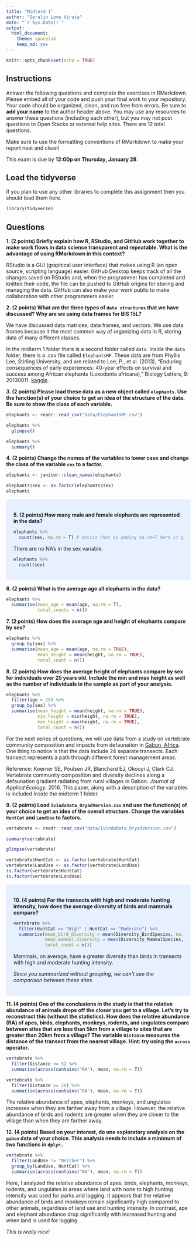 ```yaml
---
title: "Midterm 1"
author: "Geralin Love Virata"
date: "`r Sys.Date()`"
output:
  html_document: 
    theme: spacelab
    keep_md: yes
---
```


```r
knitr::opts_chunk$set(echo = TRUE)
```

## Instructions
Answer the following questions and complete the exercises in RMarkdown. Please embed all of your code and push your final work to your repository. Your code should be organized, clean, and run free from errors. Be sure to **add your name** to the author header above. You may use any resources to answer these questions (including each other), but you may not post questions to Open Stacks or external help sites. There are 12 total questions.  

Make sure to use the formatting conventions of RMarkdown to make your report neat and clean!  

This exam is due by **12:00p on Thursday, January 28**.  

## Load the tidyverse
If you plan to use any other libraries to complete this assignment then you should load them here.
```r
library(tidyverse)
```

## Questions
**1. (2 points) Briefly explain how R, RStudio, and GitHub work together to make work flows in data science transparent and repeatable. What is the advantage of using RMarkdown in this context?**  

RStudio is a GUI (graphical user interface) that makes using R (an open source, scripting language) easier. GitHub Desktop keeps track of all the changes saved on RStudio and, when the programmer has completed and knitted their code, the file can be pushed to GitHub origins for storing and managing the data. GitHub can also make your work public to make collaboration with other programmers easier.


**2. (2 points) What are the three types of `data structures` that we have discussed? Why are we using data frames for BIS 15L?**

We have discussed data matrices, data frames, and vectors. We use data frames because it the most common way of organizing data in R, storing data of many different classes.

In the midterm 1 folder there is a second folder called `data`. Inside the `data` folder, there is a .csv file called `ElephantsMF`. These data are from Phyllis Lee, Stirling University, and are related to Lee, P., et al. (2013), "Enduring consequences of early experiences: 40-year effects on survival and success among African elephants (Loxodonta africana)," Biology Letters, 9: 20130011. [kaggle](https://www.kaggle.com/mostafaelseidy/elephantsmf).  

**3. (2 points) Please load these data as a new object called `elephants`. Use the function(s) of your choice to get an idea of the structure of the data. Be sure to show the class of each variable.**
```r
elephants <- readr::read_csv("data/ElephantsMF.csv")
```
```r
elephants %>%
  glimpse()
```
```r
elephants %>%
  summary()
```

**4. (2 points) Change the names of the variables to lower case and change the class of the variable `sex` to a factor.**
```r
elephants <- janitor::clean_names(elephants)
```
```r
elephants$sex <- as.factor(elephants$sex)
elephants
```
<style>
div.blue { background-color:#e6f0ff; border-radius: 5px; padding: 20px;}
</style>
<div class = "blue">
**5. (2 points) How many male and female elephants are represented in the data?**
```r
elephants %>%
  count(sex, na.rm = T) # notice that by adding na.rm=T here it gets added as a variable in the table
```
There are no NA's in the sex variable.
```r
elephants %>% 
  count(sex)
```
</div>

**6. (2 points) What is the average age all elephants in the data?**
```r
elephants %>%
  summarise(mean_age = mean(age, na.rm = T),
            total_counts = n())
```

**7. (2 points) How does the average age and height of elephants compare by sex?**
```r
elephants %>%
  group_by(sex) %>%
  summarise(mean_age = mean(age, na.rm = TRUE),
            mean_height = mean(height, na.rm = TRUE),
            total_count = n())
```

**8. (2 points) How does the average height of elephants compare by sex for individuals over 25 years old. Include the min and max height as well as the number of individuals in the sample as part of your analysis.**
```r
elephants %>%
  filter(age > 25) %>%
  group_by(sex) %>%
  summarise(mean_height = mean(height, na.rm = TRUE),
            min_height = min(height, na.rm = TRUE),
            max_height = max(height, na.rm = TRUE),
            total_count = n())
```

For the next series of questions, we will use data from a study on vertebrate community composition and impacts from defaunation in [Gabon, Africa](https://en.wikipedia.org/wiki/Gabon). One thing to notice is that the data include 24 separate transects. Each transect represents a path through different forest management areas.  

Reference: Koerner SE, Poulsen JR, Blanchard EJ, Okouyi J, Clark CJ. Vertebrate community composition and diversity declines along a defaunation gradient radiating from rural villages in Gabon. _Journal of Applied Ecology_. 2016. This paper, along with a description of the variables is included inside the midterm 1 folder.  

**9. (2 points) Load `IvindoData_DryadVersion.csv` and use the function(s) of your choice to get an idea of the overall structure. Change the variables `HuntCat` and `LandUse` to factors.**
```r
vertebrate <- readr::read_csv("data/IvindoData_DryadVersion.csv")
```
```r
summary(vertebrate)
```
```r
glimpse(vertebrate)
```

```r
vertebrate$HuntCat <- as.factor(vertebrate$HuntCat)
vertebrate$LandUse <- as.factor(vertebrate$LandUse)
is.factor(vertebrate$HuntCat)
is.factor(vertebrate$LandUse)
```

<style>
div.blue { background-color:#e6f0ff; border-radius: 5px; padding: 20px;}
</style>
<div class = "blue">

**10. (4 points) For the transects with high and moderate hunting intensity, how does the average diversity of birds and mammals compare?**
```r
vertebrate %>%
  filter(HuntCat == "High" | HuntCat == "Moderate") %>%
  summarise(mean_bird_diversity = mean(Diversity_BirdSpecies, na.rm = T),
            mean_mammal_diversity = mean(Diversity_MammalSpecies, na.rm = T),
            total_count = n())
```
Mammals, on average, have a greater diversity than birds in transects with high and moderate hunting intensity.

_Since you summarized without grouping, we can't see the comparison between these sites._
</div>

**11. (4 points) One of the conclusions in the study is that the relative abundance of animals drops off the closer you get to a village. Let's try to reconstruct this (without the statistics). How does the relative abundance (RA) of apes, birds, elephants, monkeys, rodents, and ungulates compare between sites that are less than 5km from a village to sites that are greater than 20km from a village? The variable `Distance` measures the distance of the transect from the nearest village. Hint: try using the `across` operator.**  
```r
vertebrate %>%
  filter(Distance <= 5) %>%
  summarise(across(contains("RA"), mean, na.rm = T))
```
```r
vertebrate %>%
  filter(Distance >= 20) %>%
  summarise(across(contains("RA"), mean, na.rm = T))
```
The relative abundance of apes, elephants, monkeys, and ungulates increases when they are farther away from a village. However, the relative abundance of birds and rodents are greater when they are closer to the village than when they are farther away.

**12. (4 points) Based on your interest, do one exploratory analysis on the `gabon` data of your choice. This analysis needs to include a minimum of two functions in `dplyr.`**
```r
vertebrate %>%
  filter(LandUse != "Neither") %>%
  group_by(LandUse, HuntCat) %>%
  summarise(across(contains("RA"), mean, na.rm = T))
```
Here, I analyzed the relative abundance of apes, birds, elephants, monkeys, rodents, and ungulates in areas where land with none to high hunting intensity was used for parks and logging. It appears that the relative abundance of birds and monkeys remain significantly high compared to other animals, regardless of land use and hunting intensity. In contrast, ape and elephant abundance drop significantly with increased hunting and when land is used for logging.

_This is really nice!_

